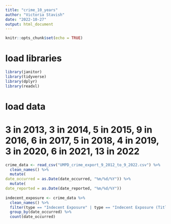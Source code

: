 ```yaml
---
title: "crime_10_years"
author: "Victoria Stavish"
date: "2022-10-27"
output: html_document
---
```


```r
knitr::opts_chunk$set(echo = TRUE)
```

# load libraries

```r
library(janitor)
library(tidyverse)
library(dplyr)
library(readxl)

```


# load data

# 3 in 2013, 3 in 2014, 5 in 2015, 9 in 2016, 6 in 2017, 5 in 2018, 4 in 2019, 3 in 2020, 6 in 2021, 13 in 2022

```r

crime_data <- read_csv("UMPD_crime_export_9_2012_to_9_2022.csv") %>%
  clean_names() %>%
  mutate(
date_occurred = as.Date(date_occurred, "%m/%d/%Y")) %>%
  mutate(
date_reported = as.Date(date_reported, "%m/%d/%Y"))
  
indecent_exposure <- crime_data %>%
  clean_names() %>%
  filter(type == "Indecent Exposure" | type == "Indecent Exposure (Title IX Related)" | type == "Assist Other Agency / Indecent Exposure" | type == "Assist Other Agency (Title IX Related) / Indecent Exposure") %>%
  group_by(date_occurred) %>%
  count(date_occurred)



```

